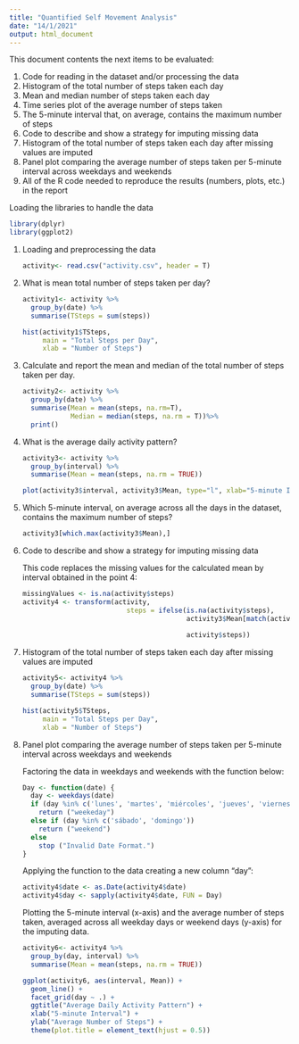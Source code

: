 ```yaml
---
title: "Quantified Self Movement Analysis"
date: "14/1/2021"
output: html_document
---
```


This document contents the next items to be evaluated:

  1. Code for reading in the dataset and/or processing the data
  2. Histogram of the total number of steps taken each day
  3. Mean and median number of steps taken each day
  4. Time series plot of the average number of steps taken
  5. The 5-minute interval that, on average, contains the maximum number of steps
  6. Code to describe and show a strategy for imputing missing data
  7. Histogram of the total number of steps taken each day after missing values are imputed
  8. Panel plot comparing the average number of steps taken per 5-minute interval across     weekdays and weekends
  9.  All of the R code needed to reproduce the results (numbers, plots, etc.) in the report

Loading the libraries to handle the data

```r
library(dplyr)
library(ggplot2)
```

1. Loading and preprocessing the data

    ```r
    activity<- read.csv("activity.csv", header = T)
    ```

2. What is mean total number of steps taken per day?


    ```r
    activity1<- activity %>%
      group_by(date) %>%
      summarise(TSteps = sum(steps))
    
    hist(activity1$TSteps,
         main = "Total Steps per Day",
         xlab = "Number of Steps")
    ```
     
3. Calculate and report the mean and median of the total number of steps taken per day.

    ```r
    activity2<- activity %>%
      group_by(date) %>%
      summarise(Mean = mean(steps, na.rm=T),
                Median = median(steps, na.rm = T))%>%
      print()
    ```
  
4. What is the average daily activity pattern?

    ```r
    activity3<- activity %>%
      group_by(interval) %>%
      summarise(Mean = mean(steps, na.rm = TRUE))
    
    plot(activity3$interval, activity3$Mean, type="l", xlab="5-minute Interval", ylab="Average Number Steps")
    
    ```

5. Which 5-minute interval, on average across all the days in the dataset, contains the maximum number of steps?

    ```r
    activity3[which.max(activity3$Mean),]
    ```

6. Code to describe and show a strategy for imputing missing data

    This code replaces the missing values for the calculated mean by interval obtained in the point 4:
    
    ```r
    missingValues <- is.na(activity$steps)
    activity4 <- transform(activity,
                              steps = ifelse(is.na(activity$steps),
                                             activity3$Mean[match(activity$interval, 
                                                                        activity3$interval)],
                                             activity$steps))
    ```

7. Histogram of the total number of steps taken each day after missing values are imputed

    ```r
    activity5<- activity4 %>%
      group_by(date) %>%
      summarise(TSteps = sum(steps))
    
    hist(activity5$TSteps,
         main = "Total Steps per Day",
         xlab = "Number of Steps")
    ```
8. Panel plot comparing the average number of steps taken per 5-minute interval across     weekdays and weekends

    Factoring the data in weekdays and weekends with the function below:

    ```r
    Day <- function(date) {
      day <- weekdays(date)
      if (day %in% c('lunes', 'martes', 'miércoles', 'jueves', 'viernes'))
        return ("weekeday")
      else if (day %in% c('sábado', 'domingo'))
        return ("weekend")
      else
        stop ("Invalid Date Format.")
    }
    ```

    Applying the function to the data creating a new column "day":
    
    ```r
    activity4$date <- as.Date(activity4$date)
    activity4$day <- sapply(activity4$date, FUN = Day)
    ```
    
    Plotting the 5-minute interval (x-axis) and the average number of steps taken, averaged across all weekday days or weekend days (y-axis) for the imputing data. 

    ```r
    activity6<- activity4 %>%
      group_by(day, interval) %>%
      summarise(Mean = mean(steps, na.rm = TRUE))
    
    ggplot(activity6, aes(interval, Mean)) + 
      geom_line() +
      facet_grid(day ~ .) +
      ggtitle("Average Daily Activity Pattern") +
      xlab("5-minute Interval") +
      ylab("Average Number of Steps") +
      theme(plot.title = element_text(hjust = 0.5))
    ```
